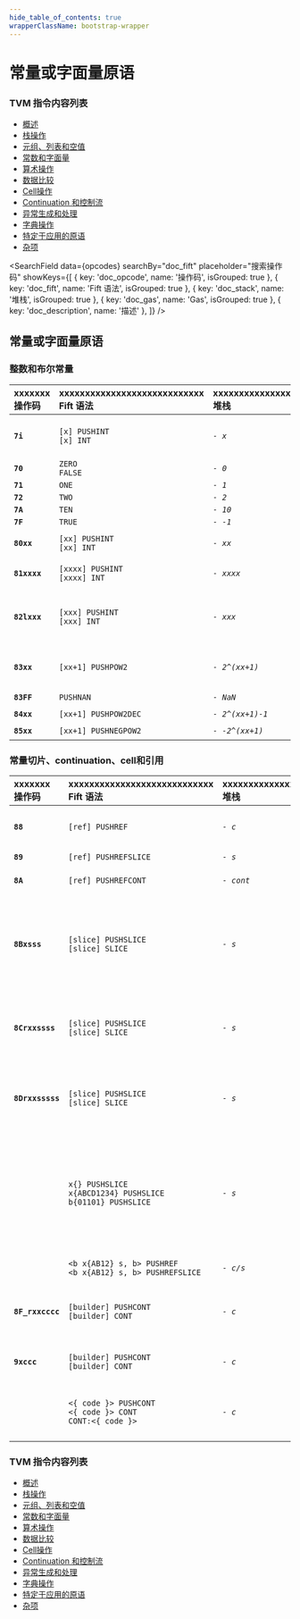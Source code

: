 ```yaml
---
hide_table_of_contents: true
wrapperClassName: bootstrap-wrapper
---
```



# 常量或字面量原语

### TVM 指令内容列表

- [概述](/learn/tvm-instructions/instructions)
- [栈操作](/learn/tvm-instructions/instructions/stack-manipulation)
- [元组、列表和空值](/learn/tvm-instructions/instructions/tuple-list-null)
- [常数和字面量](/learn/tvm-instructions/instructions/constant)
- [算术操作](/learn/tvm-instructions/instructions/arithmetic)
- [数据比较](/learn/tvm-instructions/instructions/data-comparison)
- [Cell操作](/learn/tvm-instructions/instructions/cell-manipulation)
- [Continuation 和控制流](/learn/tvm-instructions/instructions/control-flow)
- [异常生成和处理](/learn/tvm-instructions/instructions/exception-gen-and-handling)
- [字典操作](/learn/tvm-instructions/instructions/dictionary-manipulation)
- [特定于应用的原语](/learn/tvm-instructions/instructions/app-specific)
- [杂项](/learn/tvm-instructions/instructions/miscellaneous)

<SearchField
  data={opcodes}
  searchBy="doc_fift"
  placeholder="搜索操作码"
  showKeys={[
    { key: 'doc_opcode', name: '操作码', isGrouped: true },
    { key: 'doc_fift', name: 'Fift 语法', isGrouped: true },
    { key: 'doc_stack', name: '堆栈', isGrouped: true },
    { key: 'doc_gas', name: 'Gas', isGrouped: true },
    { key: 'doc_description', name: '描述' },
  ]}
/>

## 常量或字面量原语

### 整数和布尔常量

| xxxxxxx<br/>操作码 | xxxxxxxxxxxxxxxxxxxxxxxxxxxx<br/>Fift 语法 | xxxxxxxxxxxxxxxxx<br/>堆栈 | xxxxxxxxxxxxxxxxxxxxxxxxxxxxxxxxxxxxxx<br/>描述                                                                                | xxxx<br/>Gas |
| :-------------- | :--------------------------------------- | :----------------------- | :--------------------------------------------------------------------------------------------------------------------------- | :----------- |
| **`7i`**        | `[x] PUSHINT`<br/>`[x] INT`              | _`- x`_                  | Pushes integer `x` into the stack. 将整数 `x` 压入栈。`-5 <= x <= 10`。<br/>这里的 `i` 等于 `x` 的四个低阶位 (`i=x mod 16`)。 | `18`         |
| **`70`**        | `ZERO`<br/>`FALSE`                       | _`- 0`_                  |                                                                                                                              | `18`         |
| **`71`**        | `ONE`                                    | _`- 1`_                  |                                                                                                                              | `18`         |
| **`72`**        | `TWO`                                    | _`- 2`_                  |                                                                                                                              | `18`         |
| **`7A`**        | `TEN`                                    | _`- 10`_                 |                                                                                                                              | `18`         |
| **`7F`**        | `TRUE`                                   | _`- -1`_                 |                                                                                                                              | `18`         |
| **`80xx`**      | `[xx] PUSHINT`<br/>`[xx] INT`            | _`- xx`_                 | Pushes integer `xx`. 将整数 `xx` 压入栈。`-128 <= xx <= 127`。                                                                       | `26`         |
| **`81xxxx`**    | `[xxxx] PUSHINT`<br/>`[xxxx] INT`        | _`- xxxx`_               | Pushes integer `xxxx`. 将整数 `xxxx` 压入栈。`-2^15 <= xx < 2^15`。                                                                  | `34`         |
| **`82lxxx`**    | `[xxx] PUSHINT`<br/>`[xxx] INT`          | _`- xxx`_                | 将整数 `xxx` 压入栈。<br/>_细节:_ 5位的 `0 <= l <= 30` 决定了有符号大端整数 `xxx` 的长度 `n=8l+19`。<br/>此指令的总长度为 `l+4` 字节或 `n+13=8l+32` 位。           | `23`         |
| **`83xx`**      | `[xx+1] PUSHPOW2`                        | _`- 2^(xx+1)`_           | （静默地）推送 `2^(xx+1)`，对于 `0 <= xx <= 255`。<br/>`2^256` 是一个 `NaN`。                                                               | `26`         |
| **`83FF`**      | `PUSHNAN`                                | _`- NaN`_                | 推送一个 `NaN`。                                                                                                                  | `26`         |
| **`84xx`**      | `[xx+1] PUSHPOW2DEC`                     | _`- 2^(xx+1)-1`_         | 推送 `2^(xx+1)-1`，对于 `0 <= xx <= 255`。                                                                                         | `26`         |
| **`85xx`**      | `[xx+1] PUSHNEGPOW2`                     | _`- -2^(xx+1)`_          | 推送 `-2^(xx+1)`，对于 `0 <= xx <= 255`。                                                                                          | `26`         |

### 常量切片、continuation、cell和引用

| xxxxxxx<br/>操作码  | xxxxxxxxxxxxxxxxxxxxxxxxxxxx<br/>Fift 语法                             | xxxxxxxxxxxxxxxxx<br/>堆栈 | xxxxxxxxxxxxxxxxxxxxxxxxxxxxxxxxxxxxxx<br/>描述                                                                                                                                                                                                                                                                                                                                                                                                                                       | xxxx<br/>Gas |
| :--------------- | :------------------------------------------------------------------- | :----------------------- | :---------------------------------------------------------------------------------------------------------------------------------------------------------------------------------------------------------------------------------------------------------------------------------------------------------------------------------------------------------------------------------------------------------------------------------------------------------------------------------- | :----------- |
| **`88`**         | `[ref] PUSHREF`                                                      | _`- c`_                  | 将引用 `ref` 推送到栈中。<br/>_细节:_ 将 `cc.code` 的第一个引用作为 _cell_ 推入栈（并从当前continuation中移除此引用）。                                                                                                                                                                                                                                                                                                                                                                                                 | `18`         |
| **`89`**         | `[ref] PUSHREFSLICE`                                                 | _`- s`_                  | 类似于 [`PUSHREF`](#instr-pushref)，但将cell转换为 _切片_。                                                                                                                                                                                                                                                                                                                                                                                                                                     | `118/43`     |
| **`8A`**         | `[ref] PUSHREFCONT`                                                  | _`- cont`_               | 类似于 [`PUSHREFSLICE`](#instr-pushrefslice)，但将cell制作成一个简单的普通 _continuation_。                                                                                                                                                                                                                                                                                                                                                                                                          | `118/43`     |
| **`8Bxsss`**     | `[slice] PUSHSLICE`<br/>`[slice] SLICE`                              | _`- s`_                  | 将切片 `slice` 推入栈。<br/>_细节:_ 推送 `cc.code` 的 (前缀) 子切片，其由其前 `8x+4` 位和零个引用组成（即，基本上是一个位串），其中 `0 <= x <= 15`。<br/>假设有一个完成标记，意味着所有尾随零和最后一个二进制一（如果存在）都从这个位串中被移除。<br/>如果原始位串仅由零组成，则会推入一个空切片。                                                                                                                                                                                                                                                                               | `22`         |
| **`8Crxxssss`**  | `[slice] PUSHSLICE`<br/>`[slice] SLICE`                              | _`- s`_                  | 将切片 `slice` 推入栈。<br/>_细节:_ 推送 `cc.code` 的 (前缀) 子切片，其由其前 `1 <= r+1 <= 4` 个引用和最多前 `8xx+1` 位数据组成，其中 `0 <= xx <= 31`。<br/>也假设有一个完成标记。                                                                                                                                                                                                                                                                                                                                | `25`         |
| **`8Drxxsssss`** | `[slice] PUSHSLICE`<br/>`[slice] SLICE`                              | _`- s`_                  | 将切片 `slice` 推入栈。<br/>_细节:_ 推送 `cc.code` 的子切片，其由 `0 <= r <= 4` 个引用和最多 `8xx+6` 位数据组成，其中 `0 <= xx <= 127`。<br/>假设有一个完成标记。                                                                                                                                                                                                                                                                                                                                                              | `28`         |
|                  | `x{} PUSHSLICE`<br/>`x{ABCD1234} PUSHSLICE`<br/>`b{01101} PUSHSLICE` | _`- s`_                  | Examples of [`PUSHSLICE`](#instr-pushslice).<br/>`x{}` is an empty slice. `x{...}` is a hexadecimal literal. [`PUSHSLICE`](#instr-pushslice) 的示例。<br/>`x{}` 是一个空切片。`x{...}` 是一个十六进制字面量。`b{...}` 是一个二进制字面量。<br/>关于切片字面量的更多信息[在这里](https://github.com/Piterden/TON-docs/blob/master/Fift.%20A%20Brief%20Introduction.md#user-content-51-slice-literals)。<br/>注意，汇编程序可以在某些情况下（例如，如果当前continuation中没有足够的空间）将 [`PUSHSLICE`](#instr-pushslice) 替换为 [`PUSHREFSLICE`](#instr-pushrefslice)。 |              |
|                  | `<b x{AB12} s, b> PUSHREF`<br/>`<b x{AB12} s, b> PUSHREFSLICE`       | _`- c/s`_                | [`PUSHREF`](#instr-pushref) 和 [`PUSHREFSLICE`](#instr-pushrefslice) 的示例。<br/>关于在 fift 中构建cell的更多信息[在这里](https://github.com/Piterden/TON-docs/blob/master/Fift.%20A%20Brief%20Introduction.md#user-content-52-builder-primitives)。                                                                                                                                                                                                                                                   |              |
| **`8F_rxxcccc`** | `[builder] PUSHCONT`<br/>`[builder] CONT`                            | _`- c`_                  | 从 `builder` 中推送continuation。<br/>_细节:_ 推送由 `cc.code` 的前 `0 <= r <= 3` 个引用和前 `0 <= xx <= 127` 字节制成的简单普通continuation `cccc`。                                                                                                                                                                                                                                                                                                                                                          | `26`         |
| **`9xccc`**      | `[builder] PUSHCONT`<br/>`[builder] CONT`                            | _`- c`_                  | 从 `builder` 中推送continuation。<br/>_细节:_ 推送一个 `x` 字节的continuation，对于 `0 <= x <= 15`。                                                                                                                                                                                                                                                                                                                                                                                                  | `18`         |
|                  | `<{ code }> PUSHCONT`<br/>`<{ code }> CONT`<br/>`CONT:<{ code }>`    | _`- c`_                  | 用代码 `code` 推送continuation。<br/>注意，汇编程序可以在某些情况下（例如，如果当前continuation中没有足够的空间）将 [`PUSHCONT`](#instr-pushcont) 替换为 [`PUSHREFCONT`](#instr-pushrefcont)。                                                                                                                                                                                                                                                                                                                                 |              |

### TVM 指令内容列表

- [概述](/learn/tvm-instructions/instructions)
- [栈操作](/learn/tvm-instructions/instructions/stack-manipulation)
- [元组、列表和空值](/learn/tvm-instructions/instructions/tuple-list-null)
- [常数和字面量](/learn/tvm-instructions/instructions/constant)
- [算术操作](/learn/tvm-instructions/instructions/arithmetic)
- [数据比较](/learn/tvm-instructions/instructions/data-comparison)
- [Cell操作](/learn/tvm-instructions/instructions/cell-manipulation)
- [Continuation 和控制流](/learn/tvm-instructions/instructions/control-flow)
- [异常生成和处理](/learn/tvm-instructions/instructions/exception-gen-and-handling)
- [字典操作](/learn/tvm-instructions/instructions/dictionary-manipulation)
- [特定于应用的原语](/learn/tvm-instructions/instructions/app-specific)
- [杂项](/learn/tvm-instructions/instructions/miscellaneous)
